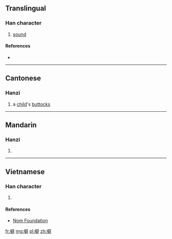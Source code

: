 ==Translingual==

===Han character===
{{Han char|rn=30|rad=口|as=13|sn=16|four=|canj=口尸口十 (RSRJ)|ids=⿰[[口]][[辟]]}}

# [[sound]]

====References====
* {{Han ref|kx=0211.121|hdz=10695.030|uh=567C|ud=22140}}

----

==Cantonese==

===Hanzi===
{{yue-hanzi|jyut=[[pek1]], [[pet1]], [[pet6]]|y=pek1, pet1, pet6}}

# a [[child]]'s [[buttocks]]

----

==Mandarin==

===Hanzi===
{{cmn-hanzi|pin=[[pī]] ([[pi1]])|wg=p'i<sup>1</sup>}}

# {{defn|lang=cmn|sort=口13}}

----

==Vietnamese==

===Han character===
{{vi-hantu|[[phách]]|rs=口13}}

# {{defn|lang=vi|sort=口13}}

====References====
*[http://nomfoundation.org/common/nom_details.php?codepoint=567c Nom Foundation]

[[fr:噼]]
[[mg:噼]]
[[pl:噼]]
[[zh:噼]]